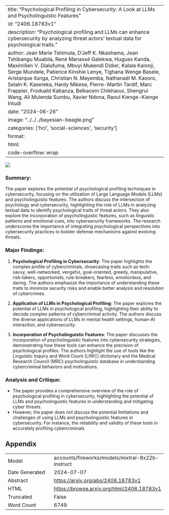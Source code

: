 
---
title: "Psychological Profiling in Cybersecurity: A Look at LLMs and Psycholinguistic Features"
id: "2406.18783v1"
description: "Psychological profiling and LLMs can enhance cybersecurity by analyzing threat actors' textual data for psychological traits."
author: Jean Marie Tshimula, D'Jeff K. Nkashama, Jean Tshibangu Muabila, René Manassé Galekwa, Hugues Kanda, Maximilien V. Dialufuma, Mbuyi Mukendi Didier, Kalala Kalonji, Serge Mundele, Patience Kinshie Lenye, Tighana Wenge Basele, Aristarque Ilunga, Christian N. Mayemba, Nathanaël M. Kasoro, Selain K. Kasereka, Hardy Mikese, Pierre-Martin Tardif, Marc Frappier, Froduald Kabanza, Belkacem Chikhaoui, Shengrui Wang, Ali Mulenda Sumbu, Xavier Ndona, Raoul Kienge-Kienge Intudi
date: "2024-06-26"
image: "../../../bayesian-beagle.png"
categories: ['hci', 'social-sciences', 'security']
format:
  html:
    code-overflow: wrap
---

![](../../../bayesian-beagle.png)

### Summary:

The paper explores the potential of psychological profiling techniques in cybersecurity, focusing on the utilization of Large Language Models (LLMs) and psycholinguistic features. The authors discuss the intersection of psychology and cybersecurity, highlighting the role of LLMs in analyzing textual data to identify psychological traits of threat actors. They also explore the incorporation of psycholinguistic features, such as linguistic patterns and emotional cues, into cybersecurity frameworks. The research underscores the importance of integrating psychological perspectives into cybersecurity practices to bolster defense mechanisms against evolving threats.

### Major Findings:

1. **Psychological Profiling in Cybersecurity**: The paper highlights the complex profile of cybercriminals, showcasing traits such as tech-savvy, well-networked, vengeful, goal-oriented, greedy, manipulative, risk-takers, opportunists, rule-breakers, fearless, emotionless, and daring. The authors emphasize the importance of understanding these traits to minimize security risks and enable better analysis and resolution of cybercrimes.

2. **Application of LLMs in Psychological Profiling**: The paper explores the potential of LLMs in psychological profiling, highlighting their ability to decode complex patterns of cybercriminal activity. The authors discuss the diverse applications of LLMs in mental health settings, human-AI interaction, and cybersecurity.

3. **Incorporation of Psycholinguistic Features**: The paper discusses the incorporation of psycholinguistic features into cybersecurity strategies, demonstrating how these tools can enhance the precision of psychological profiles. The authors highlight the use of tools like the Linguistic Inquiry and Word Count (LIWC) dictionary and the Medical Research Council (MRC) psycholinguistic database in understanding cybercriminal behaviors and motivations.

### Analysis and Critique:

- The paper provides a comprehensive overview of the role of psychological profiling in cybersecurity, highlighting the potential of LLMs and psycholinguistic features in understanding and mitigating cyber threats.
- However, the paper does not discuss the potential limitations and challenges of using LLMs and psycholinguistic features in cybersecurity. For instance, the reliability and validity of these tools in accurately profiling cybercriminals

## Appendix

|          |          |
|----------|----------|
| Model     | accounts/fireworks/models/mixtral-8x22b-instruct       |
| Date Generated     | 2024-07-07       |
| Abstract | [https://arxiv.org/abs/2406.18783v1](https://arxiv.org/abs/2406.18783v1)        |
| HTML     | [https://browse.arxiv.org/html/2406.18783v1](https://browse.arxiv.org/html/2406.18783v1)       |
| Truncated       | False       |
| Word Count       | 6749       |